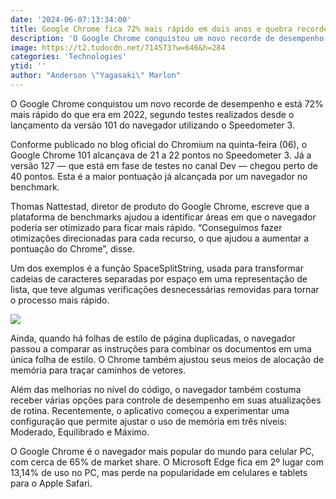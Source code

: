 ```yaml
---
date: '2024-06-07:13:34:00'
title: Google Chrome fica 72% mais rápido em dois anos e quebra recorde em benchmark, segundo teste
description: 'O Google Chrome conquistou um novo recorde de desempenho e está 72% mais rápido do que era em 2022, segundo testes realizados desde o lançamento da versão 101 do navegador utilizando o Speedometer 3.'
image: https://t2.tudocdn.net/714573?w=646&h=284
categories: 'Technologies'
ytid: ''
author: "Anderson \"Yagasaki\" Marlon"
---
```


O Google Chrome conquistou um novo recorde de desempenho e está 72% mais rápido do que era em 2022, segundo testes realizados desde o lançamento da versão 101 do navegador utilizando o Speedometer 3.

Conforme publicado no blog oficial do Chromium na quinta-feira (06), o Google Chrome 101 alcançava de 21 a 22 pontos no Speedometer 3. Já a versão 127 — que está em fase de testes no canal Dev — chegou perto de 40 pontos. Esta é a maior pontuação já alcançada por um navegador no benchmark.

Thomas Nattestad, diretor de produto do Google Chrome, escreve que a plataforma de benchmarks ajudou a identificar áreas em que o navegador poderia ser otimizado para ficar mais rápido. “Conseguimos fazer otimizações direcionadas para cada recurso, o que ajudou a aumentar a pontuação do Chrome”, disse.

Um dos exemplos é a função SpaceSplitString, usada para transformar cadeias de caracteres separadas por espaço em uma representação de lista, que teve algumas verificações desnecessárias removidas para tornar o processo mais rápido.

![](https://t2.tudocdn.net/706102?w=660&h=275)

Ainda, quando há folhas de estilo de página duplicadas, o navegador passou a comparar as instruções para combinar os documentos em uma única folha de estilo. O Chrome também ajustou seus meios de alocação de memória para traçar caminhos de vetores.

Além das melhorias no nível do código, o navegador também costuma receber várias opções para controle de desempenho em suas atualizações de rotina. Recentemente, o aplicativo começou a experimentar uma configuração que permite ajustar o uso de memória em três níveis: Moderado, Equilibrado e Máximo.

O Google Chrome é o navegador mais popular do mundo para celular PC, com cerca de 65% de market share. O Microsoft Edge fica em 2º lugar com 13,14% de uso no PC, mas perde na popularidade em celulares e tablets para o Apple Safari.
